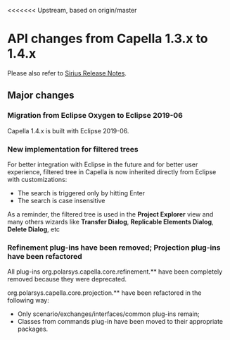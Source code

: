 <<<<<<< Upstream, based on origin/master
= API changes from Capella 1.3.x to 1.4.x =

Please also refer to  [[../help/topic/org.eclipse.sirius.doc/doc/Release_Notes.html|Sirius Release Notes]].

== Major changes ==

=== Migration from Eclipse Oxygen to Eclipse 2019-06 ===
Capella 1.4.x is built with Eclipse 2019-06. 

=== New implementation for filtered trees ===
For better integration with Eclipse in the future and for better user experience, filtered tree in Capella is now inherited directly from Eclipse with customizations:

* The search is triggered only by hitting Enter
* The search is case insensitive

As a reminder, the filtered tree is used in the '''Project Explorer''' view and many others wizards like '''Transfer Dialog''', '''Replicable Elements Dialog''', '''Delete Dialog''', etc

=== Refinement plug-ins have been removed; Projection plug-ins have been refactored ===

All plug-ins org.polarsys.capella.core.refinement.** have been completely removed because they were deprecated.

org.polarsys.capella.core.projection.** have been refactored in the following way:
* Only scenario/exchanges/interfaces/common plug-ins remain;
* Classes from commands plug-in have been moved to their appropriate packages.
